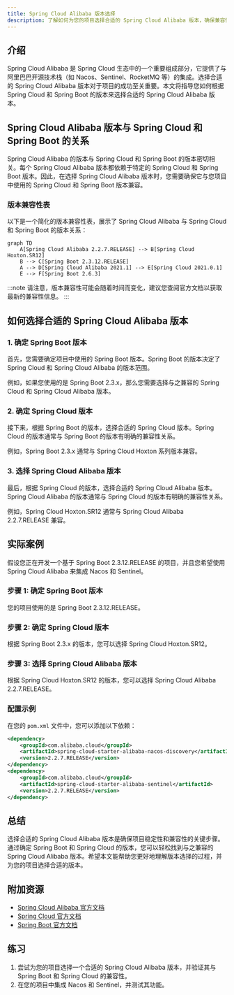 ```yaml
---
title: Spring Cloud Alibaba 版本选择
description: 了解如何为您的项目选择合适的 Spring Cloud Alibaba 版本，确保兼容性和稳定性。
---
```


## 介绍

Spring Cloud Alibaba 是 Spring Cloud 生态中的一个重要组成部分，它提供了与阿里巴巴开源技术栈（如 Nacos、Sentinel、RocketMQ 等）的集成。选择合适的 Spring Cloud Alibaba 版本对于项目的成功至关重要。本文将指导您如何根据 Spring Cloud 和 Spring Boot 的版本来选择合适的 Spring Cloud Alibaba 版本。

## Spring Cloud Alibaba 版本与 Spring Cloud 和 Spring Boot 的关系

Spring Cloud Alibaba 的版本与 Spring Cloud 和 Spring Boot 的版本密切相关。每个 Spring Cloud Alibaba 版本都依赖于特定的 Spring Cloud 和 Spring Boot 版本。因此，在选择 Spring Cloud Alibaba 版本时，您需要确保它与您项目中使用的 Spring Cloud 和 Spring Boot 版本兼容。

### 版本兼容性表

以下是一个简化的版本兼容性表，展示了 Spring Cloud Alibaba 与 Spring Cloud 和 Spring Boot 的版本关系：

```mermaid
graph TD
    A[Spring Cloud Alibaba 2.2.7.RELEASE] --> B[Spring Cloud Hoxton.SR12]
    B --> C[Spring Boot 2.3.12.RELEASE]
    A --> D[Spring Cloud Alibaba 2021.1] --> E[Spring Cloud 2021.0.1]
    E --> F[Spring Boot 2.6.3]
```

:::note
请注意，版本兼容性可能会随着时间而变化，建议您查阅官方文档以获取最新的兼容性信息。
:::

## 如何选择合适的 Spring Cloud Alibaba 版本

### 1. 确定 Spring Boot 版本

首先，您需要确定项目中使用的 Spring Boot 版本。Spring Boot 的版本决定了 Spring Cloud 和 Spring Cloud Alibaba 的版本范围。

例如，如果您使用的是 Spring Boot 2.3.x，那么您需要选择与之兼容的 Spring Cloud 和 Spring Cloud Alibaba 版本。

### 2. 确定 Spring Cloud 版本

接下来，根据 Spring Boot 的版本，选择合适的 Spring Cloud 版本。Spring Cloud 的版本通常与 Spring Boot 的版本有明确的兼容性关系。

例如，Spring Boot 2.3.x 通常与 Spring Cloud Hoxton 系列版本兼容。

### 3. 选择 Spring Cloud Alibaba 版本

最后，根据 Spring Cloud 的版本，选择合适的 Spring Cloud Alibaba 版本。Spring Cloud Alibaba 的版本通常与 Spring Cloud 的版本有明确的兼容性关系。

例如，Spring Cloud Hoxton.SR12 通常与 Spring Cloud Alibaba 2.2.7.RELEASE 兼容。

## 实际案例

假设您正在开发一个基于 Spring Boot 2.3.12.RELEASE 的项目，并且您希望使用 Spring Cloud Alibaba 来集成 Nacos 和 Sentinel。

### 步骤 1: 确定 Spring Boot 版本

您的项目使用的是 Spring Boot 2.3.12.RELEASE。

### 步骤 2: 确定 Spring Cloud 版本

根据 Spring Boot 2.3.x 的版本，您可以选择 Spring Cloud Hoxton.SR12。

### 步骤 3: 选择 Spring Cloud Alibaba 版本

根据 Spring Cloud Hoxton.SR12 的版本，您可以选择 Spring Cloud Alibaba 2.2.7.RELEASE。

### 配置示例

在您的 `pom.xml` 文件中，您可以添加以下依赖：

```xml
<dependency>
    <groupId>com.alibaba.cloud</groupId>
    <artifactId>spring-cloud-starter-alibaba-nacos-discovery</artifactId>
    <version>2.2.7.RELEASE</version>
</dependency>
<dependency>
    <groupId>com.alibaba.cloud</groupId>
    <artifactId>spring-cloud-starter-alibaba-sentinel</artifactId>
    <version>2.2.7.RELEASE</version>
</dependency>
```

## 总结

选择合适的 Spring Cloud Alibaba 版本是确保项目稳定性和兼容性的关键步骤。通过确定 Spring Boot 和 Spring Cloud 的版本，您可以轻松找到与之兼容的 Spring Cloud Alibaba 版本。希望本文能帮助您更好地理解版本选择的过程，并为您的项目选择合适的版本。

## 附加资源

- [Spring Cloud Alibaba 官方文档](https://github.com/alibaba/spring-cloud-alibaba)
- [Spring Cloud 官方文档](https://spring.io/projects/spring-cloud)
- [Spring Boot 官方文档](https://spring.io/projects/spring-boot)

## 练习

1. 尝试为您的项目选择一个合适的 Spring Cloud Alibaba 版本，并验证其与 Spring Boot 和 Spring Cloud 的兼容性。
2. 在您的项目中集成 Nacos 和 Sentinel，并测试其功能。